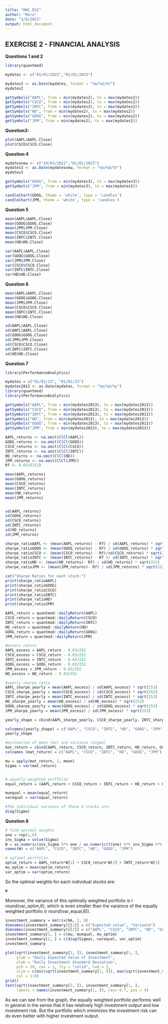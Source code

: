 ```yaml
---
title: "HW1_EX2"
author: "Mara"
date: "3/8/2023"
output: html_document
---
```


## EXERCISE 2 - FINANCIAL ANALYSIS

__Questions 1 and 2__ 
```r
library(quantmod)
```


```r
mydates <- c("01/01/2022","01/01/2023")

mydates2 <- as.Date(mydates, format = "%m/%d/%Y")
mydates2

getSymbols("AAPL", from = min(mydates2), to = max(mydates2))
getSymbols("CSCO", from = min(mydates2), to = max(mydates2))
getSymbols("INTC", from = min(mydates2), to = max(mydates2))
getSymbols("HD", from = min(mydates2), to = max(mydates2))
getSymbols("GOOG", from = min(mydates2), to = max(mydates2))
getSymbols("JPM", from = min(mydates2), to = max(mydates2))
```

__Question3:__
```r
plot(AAPL$AAPL.Close)
plot(CSCO$CSCO.Close)
```


__Question 4__
```r
mydatesnew <- c("10/01/2022","01/01/2023")
mydates3 <- as.Date(mydatesnew, format = "%m/%d/%Y")
mydates3

getSymbols("GOOG", from = min(mydates3), to = max(mydates3))
getSymbols("JPM", from = min(mydates3), to = max(mydates3))

candleChart(GOOG, theme = 'white', type = 'candles')
candleChart(JPM, theme = 'white', type = 'candles')
```

__Question 5__
```r
mean(AAPL$AAPL.Close)
mean(GOOG$GOOG.Close)
mean(JPM$JPM.Close)
mean(CSCO$CSCO.Close)
mean(INTC$INTC.Close)
mean(HD$HD.Close)

var(AAPL$AAPL.Close)
var(GOOG$GOOG.Close)
var(JPM$JPM.Close)
var(CSCO$CSCO.Close)
var(INTC$INTC.Close)
var(HD$HD.Close)
```

__Question 6__
```r
mean(AAPL$AAPL.Close)
mean(GOOG$GOOG.Close)
mean(JPM$JPM.Close)
mean(CSCO$CSCO.Close)
mean(INTC$INTC.Close)
mean(HD$HD.Close)

sd(AAPL$AAPL.Close)
sd(AAPL$AAPL.Close)
sd(GOOG$GOOG.Close)
sd(JPM$JPM.Close)
sd(CSCO$CSCO.Close)
sd(INTC$INTC.Close)
sd(HD$HD.Close)
```

__Question 7__
```r
library(PerformanceAnalytics)
```

```r
mydates = c("01/01/13", "01/01/23")
mydates2013 <- as.Date(mydates, format = "%m/%d/%y")
library(quantmod)
library(PerformanceAnalytics)
```

```r
getSymbols("AAPL", from = min(mydates2013), to = max(mydates2013))
getSymbols("CSCO", from = min(mydates2013), to = max(mydates2013))
getSymbols("INTC", from = min(mydates2013), to = max(mydates2013))
getSymbols("HD", from = min(mydates2013), to = max(mydates2013))
getSymbols("GOOG", from = min(mydates2013), to = max(mydates2013))
getSymbols("JPM", from = min(mydates2013), to = max(mydates2013))

AAPL_returns <- na.omit(ClCl(AAPL))
GOOG_returns <- na.omit(ClCl(GOOG))
CSCO_returns <- na.omit(ClCl(CSCO))
INTC_returns <- na.omit(ClCl(INTC))
HD_returns <- na.omit(ClCl(HD))
JPM_returns <- na.omit(ClCl(JPM))
Rf <- 0.03/(252)
```

```r
mean(AAPL_returns) 
mean(GOOG_returns)
mean(CSCO_returns)
mean(INTC_returns)
mean(HD_returns)
mean(JPM_returns)


sd(AAPL_returns) 
sd(GOOG_returns)
sd(CSCO_returns)
sd(INTC_returns)
sd(HD_returns)
sd(JPM_returns)
```

```r
sharpe_ratioAAPL <- (mean(AAPL_returns) - Rf) / sd(AAPL_returns) * sqrt(252)
sharpe_ratioGOOG <- (mean(GOOG_returns) - Rf) / sd(GOOG_returns) * sqrt(252)
sharpe_ratioCSCO <- (mean(CSCO_returns) - Rf)/sd(CSCO_returns) * sqrt(252)
sharpe_ratioINTC <- (mean(INTC_returns) - Rf )/ sd(INTC_returns) * sqrt(252)
sharpe_ratioHD <- (mean(HD_returns)- Rf) / sd(HD_returns) * sqrt(252)
sharpe_ratioJPM <- (mean(JPM_returns)- Rf) / sd(JPM_returns) * sqrt(252)
```

```r
cat("Sharpe Ratios for each stock:")
print(sharpe_ratioAAPL)
print(sharpe_ratioGOOG) 
print(sharpe_ratioCSCO) 
print(sharpe_ratioINTC)
print(sharpe_ratioHD)
print(sharpe_ratioJPM)
```

```r
AAPL_return = quantmod::dailyReturn(AAPL)
CSCO_return = quantmod::dailyReturn(CSCO)
INTC_return = quantmod::dailyReturn(INTC)
HD_return = quantmod::dailyReturn(HD)
GOOG_return = quantmod::dailyReturn(GOOG)
JPM_return = quantmod::dailyReturn(JPM)
```

```r
#excess return
AAPL_excess = AAPL_return - 0.03/252
CSCO_excess = CSCO_return - 0.03/252
INTC_excess = INTC_return - 0.03/252
GOOG_excess = GOOG_return - 0.03/252
JPM_excess = JPM_return - 0.03/252
HD_excess = HD_return - 0.03/252
```

```r
#yearly sharpe ratio
AAPL_sharpe_yearly = mean(AAPL_excess) / sd(AAPL_excess) * sqrt(252)
CSCO_sharpe_yearly = mean(CSCO_excess) / sd(CSCO_excess) * sqrt(252)
INTC_sharpe_yearly = mean(INTC_excess) / sd(INTC_excess) * sqrt(252)
HD_sharpe_yearly = mean(HD_excess) / sd(HD_excess) * sqrt(252)
GOOG_sharpe_yearly = mean(GOOG_excess) / sd(GOOG_excess) * sqrt(252)
JPM_sharpe_yearly = mean(JPM_excess) / sd(JPM_excess) * sqrt(252)

yearly_shape = cbind(AAPL_sharpe_yearly, CSCO_sharpe_yearly, INTC_sharpe_yearly, HD_sharpe_yearly, GOOG_sharpe_yearly, JPM_sharpe_yearly)

colnames(yearly_shape) = c("AAPL", "CSCO", "INTC", "HD", "GOOG", "JPM")
yearly_shape
``` 

```r
#estimation of mean (mu) and variance (Sigma)
mat_return = cbind(AAPL_return, CSCO_return, INTC_return, HD_return, GOOG_return, JPM_return)
colnames (mat_return) = c("AAPL", "CSCO", "INTC", "HD", "GOOG", "JPM")

mu = apply(mat_return, 2, mean)
Sigma = var(mat_return)


# equally weighted portfolio
equal_return = (AAPL_return + CSCO_return + INTC_return + HD_return + GOOG_return + JPM_return)/6

muequal = mean(equal_return)
varequal = var(equal_return)

#The individual variance of these 6 stocks are:
diag(Sigma)
```


__Question 8__

```r
# find optimal weights
one = rep(1,6)
inv_Sigma = solve(Sigma)
W = as.numeric(inv_Sigma %*% one / as.numeric(t(one) %*% inv_Sigma %*% one))
names(W) = c("AAPL", "CSCO", "INTC", "HD", "GOOG", "JPM")
```

```r
# optimal portfolio
optim_return = AAPL_return*W[1] + CSCO_return*W[2] + INTC_return*W[3] + HD_return*W[4] + GOOG_return*W[5] + JPM_return*W[6]
mu_optim = mean(optim_return)
var_optim = var(optim_return)
```

So the optimal weights for each individual stocks are:

```r
W
```

Moreover, the variance of this optimally weighted portfolio is r round(var_optim,6), which is even smaller than the varaince of the equally weighted portfolio (r round(var_equal,6)). 

```r
investment_summary = matrix(NA, 2, 8)
dimnames(investment_summary)[[1]] = c("Expected value", "Variance")
dimnames(investment_summary)[[2]] = c("AAPL", "CSCO", "INTC", "HD", "GOOG", "JPM", "Equal", "Min var")
investment_summary[1, ] = c(mu, muequal, mu_optim)
investment_summary[2, ] = c(diag(Sigma), varequal, var_optim)
investment_summary
```

```r
plot(sqrt(investment_summary[2, ]), investment_summary[1, ], 
     ylab = "Daily Expected Value of Investment", 
     xlab = "Daily Investment Standard Deviation", 
     pch = 19, cex = 1, lty = "solid", lwd = 2, 
     xlim = c(min(sqrt(investment_summary[2, ])), max(sqrt(investment_summary[2, ])+3e-03)), 
     col = 1:8)
grid()
text(sqrt(investment_summary[2, ]), investment_summary[1, ], 
     labels = names(investment_summary[1, ]), cex= 0.7, pos = 4)
```

As we can see from the graph, the equally weighted portfolio performs well in general in the sense that it has relatively high investment output and low investment risk. But the portfolio which minimizes the investment risk can do even better with higher investment output.
